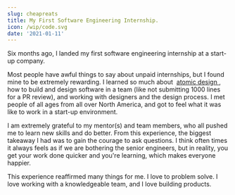 ```yaml
---
slug: cheapreats
title: My First Software Engineering Internship.
icon: /wip/code.svg
date: '2021-01-11'
---
```

<p>
Six months ago, I landed my 
first software engineering internship at a start-up company.
</p>
<p>
Most people have awful things to say about unpaid internships,
but I found mine to be extremely rewarding. I learned so much 
about&nbsp;
<a href="https://bradfrost.com/blog/post/atomic-web-design/" target="_blank" rel="noopener noreferrer">
atomic design
</a>, how to build and design software in a team (like not submitting
1000 lines for a PR review), and working with designers and the design process.
I met people of all ages from all over North America, and got to feel what it was like to
work in a start-up environment.
</p>
<p>
I am extremely grateful to my mentor(s) and team members, who all pushed me to learn new 
skills and do better. From this experience, the biggest takeaway I had was to gain the courage to ask questions. I think often times
it always feels as if we are bothering the senior engineers, but in reality, you get your work
done quicker and you're learning, which makes everyone happier.
</p>
<p>
This experience reaffirmed many things for me. I love to problem solve. I love 
working with a knowledgeable team, and I love building products.
</p>
